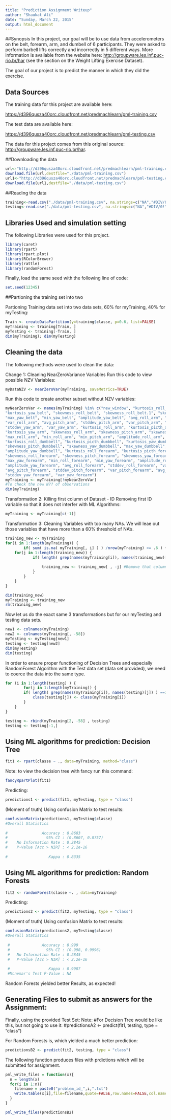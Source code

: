 ```yaml
---
title: "Prediction Assignment Writeup"
author: "Shaukat Ali"
date: "Sunday, March 22, 2015"
output: html_document
---
```

##Synopsis
In this project, our goal will be to use data from accelerometers on the belt, forearm, arm, and dumbell of 6 participants. They were asked to perform barbell lifts correctly and incorrectly in 5 different ways. More information is available from the website here: [http://groupware.les.inf.puc-rio.br/har](http://groupware.les.inf.puc-rio.br/har) (see the section on the Weight Lifting Exercise Dataset).

The goal of our project is to predict the manner in which they did the exercise.

## Data Sources

The training data for this project are available here: 

[https://d396qusza40orc.cloudfront.net/predmachlearn/pml-training.csv](https://d396qusza40orc.cloudfront.net/predmachlearn/pml-training.csv)

The test data are available here: 

[https://d396qusza40orc.cloudfront.net/predmachlearn/pml-testing.csv](https://d396qusza40orc.cloudfront.net/predmachlearn/pml-testing.csv)

The data for this project comes from this original source: [http://groupware.les.inf.puc-rio.br/har](http://groupware.les.inf.puc-rio.br/har). 

##Downloading the data

```r
url<-"http://d396qusza40orc.cloudfront.net/predmachlearn/pml-training.csv"
download.file(url,destfile="./data/pml-training.csv")
url1<-"http://d396qusza40orc.cloudfront.net/predmachlearn/pml-testing.csv"
download.file(url1,destfile="./data/pml-testing.csv")
```

##Reading the data

```r
training<-read.csv("./data/pml-training.csv", na.strings=c("NA","#DIV/0!",""))
testing<-read.csv("./data/pml-testing.csv", na.strings=c("NA","#DIV/0!",""))
```           


## Libraries Used and simulation setting

The following Libraries were used for this project.
```r
library(caret)
library(rpart)
library(rpart.plot)
library(RColorBrewer)
library(rattle)
library(randomForest)
```

Finally, load the same seed with the following line of code:
```r
set.seed(12345)
```

##Partioning the training set into two

Partioning Training data set into two data sets, 60% for myTraining, 40% for myTesting:

```r
Train <- createDataPartition(y=training$classe, p=0.6, list=FALSE)
myTraining <- training[Train, ]
myTesting <- training[-Train, ]
dim(myTraining); dim(myTesting)
```


## Cleaning the data

The following methods were used to clean the data:

Change 1: Cleaning NearZeroVariance Variables
Run this code to view possible NZV Variables:
```r
myDataNZV <- nearZeroVar(myTraining, saveMetrics=TRUE)
```

Run this code to create another subset without NZV variables:

```r
myNearZeroVar <- names(myTraining) %in% c("new_window", "kurtosis_roll_belt", "kurtosis_picth_belt",
"kurtosis_yaw_belt", "skewness_roll_belt", "skewness_roll_belt.1", "skewness_yaw_belt",
"max_yaw_belt", "min_yaw_belt", "amplitude_yaw_belt", "avg_roll_arm", "stddev_roll_arm",
"var_roll_arm", "avg_pitch_arm", "stddev_pitch_arm", "var_pitch_arm", "avg_yaw_arm",
"stddev_yaw_arm", "var_yaw_arm", "kurtosis_roll_arm", "kurtosis_picth_arm",
"kurtosis_yaw_arm", "skewness_roll_arm", "skewness_pitch_arm", "skewness_yaw_arm",
"max_roll_arm", "min_roll_arm", "min_pitch_arm", "amplitude_roll_arm", "amplitude_pitch_arm",
"kurtosis_roll_dumbbell", "kurtosis_picth_dumbbell", "kurtosis_yaw_dumbbell", "skewness_roll_dumbbell",
"skewness_pitch_dumbbell", "skewness_yaw_dumbbell", "max_yaw_dumbbell", "min_yaw_dumbbell",
"amplitude_yaw_dumbbell", "kurtosis_roll_forearm", "kurtosis_picth_forearm", "kurtosis_yaw_forearm",
"skewness_roll_forearm", "skewness_pitch_forearm", "skewness_yaw_forearm", "max_roll_forearm",
"max_yaw_forearm", "min_roll_forearm", "min_yaw_forearm", "amplitude_roll_forearm",
"amplitude_yaw_forearm", "avg_roll_forearm", "stddev_roll_forearm", "var_roll_forearm",
"avg_pitch_forearm", "stddev_pitch_forearm", "var_pitch_forearm", "avg_yaw_forearm",
"stddev_yaw_forearm", "var_yaw_forearm")
myTraining <- myTraining[!myNearZeroVar]
#To check the new N?? of observations
dim(myTraining)
```

Transformation 2: Killing first column of Dataset - ID
Removing first ID variable so that it does not interfer with ML Algorithms:

```r
myTraining <- myTraining[c(-1)]
```

Transformation 3: Cleaning Variables with too many NAs.
We will  leae out those variables that have more than a 60% threshold of NA's.

```r

training_new <- myTraining 
for(i in 1:length(myTraining)) { 
        if( sum( is.na( myTraining[, i] ) ) /nrow(myTraining) >= .6 ) { #if n?? NAs > 60% of total observations
  	for(j in 1:length(training_new)) {
			if( length( grep(names(myTraining[i]), names(training_new)[j]) ) ==1)  { 
        
				training_new <- training_new[ , -j] #Remove that column
			}	
		} 
	}
}

dim(training_new)
myTraining <- training_new
rm(training_new)
```

Now let us do the exact same 3 transformations but for our myTesting and testing data sets.

```r
new1 <- colnames(myTraining)
new2 <- colnames(myTraining[, -58])
myTesting <- myTesting[new1]
testing <- testing[new2]
dim(myTesting)
dim(testing)
```

In order to ensure proper functioning of Decision Trees and especially RandomForest Algorithm with the Test data set (data set provided), we need to coerce the data into the same type.

```r
for (i in 1:length(testing) ) {
        for(j in 1:length(myTraining)) {
		if( length( grep(names(myTraining[i]), names(testing)[j]) ) ==1)  {
			class(testing[j]) <- class(myTraining[i])
		}      
	}      
}

testing <- rbind(myTraining[2, -58] , testing)  
testing <- testing[-1,]
```

## Using ML algorithms for prediction: Decision Tree

```r
fit1 <- rpart(classe ~ ., data=myTraining, method="class")
```

Note: to view the decision tree with fancy run this command:

```r
fancyRpartPlot(fit1)
```

Predicting:

```r
predictions1 <- predict(fit1, myTesting, type = "class")
```

(Moment of truth) Using confusion Matrix to test results:
```r
confusionMatrix(predictions1, myTesting$classe)
#Overall Statistics
                                          
#               Accuracy : 0.8683          
#                 95% CI : (0.8607, 0.8757)
#    No Information Rate : 0.2845          
#    P-Value [Acc > NIR] : < 2.2e-16       
                                          
#                  Kappa : 0.8335 
```

## Using ML algorithms for prediction: Random Forests

```r
fit2 <- randomForest(classe ~. , data=myTraining)
```

Predicting:
```r
predictions2 <- predict(fit2, myTesting, type = "class")
```
(Moment of truth) Using confusion Matrix to test results:
```r
confusionMatrix(predictions2, myTesting$classe)
#Overall Statistics
                                         
 #              Accuracy : 0.999          
 #                95% CI : (0.998, 0.9996)
 #   No Information Rate : 0.2845         
 #   P-Value [Acc > NIR] : < 2.2e-16      
                                         
 #                 Kappa : 0.9987         
 #Mcnemar's Test P-Value : NA 


```
Random Forests yielded better Results, as expected!

## Generating Files to submit as answers for the Assignment:

Finally, using the provided Test Set:
Note:
#For Decision Tree would be like this, but not going to use it:
#predictionsA2 <- predict(fit1, testing, type = "class")

For Random Forests is, which yielded a much better prediction:

```r
predictionsB2 <- predict(fit2, testing, type = "class")
```

The following function produces files with prdictions which will be submitted for assignment.

```r

pml_write_files = function(x){
  n = length(x)
  for(i in 1:n){
    filename = paste0("problem_id_",i,".txt")
    write.table(x[i],file=filename,quote=FALSE,row.names=FALSE,col.names=FALSE)
  }
}

pml_write_files(predictionsB2)
```